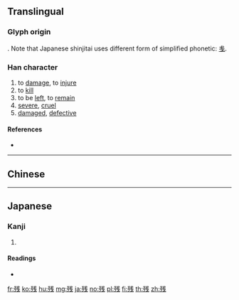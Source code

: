 {{character info/new}}
{{also|殘|浅}}
==Translingual==
{{Han simplified forms|殘|残|残}}

===Glyph origin===
{{Han simp|殘|f=戔|t=戋}}. Note that Japanese shinjitai uses different form of simplified phonetic: [[㦮]].

===Han character===
{{Han char|rn=78|rad=歹|as=05|asj=06|sn=09|snj=10|four=|canj=MNIJ|ids=⿰歹戋(G),⿰歹㦮(J)}}

# to [[damage]], to [[injure]]
# to [[kill]]
# to be [[left]], to [[remain]]
# [[severe]], [[cruel]]
# [[damaged]], [[defective]]

====References====
* {{Han ref|kx=0580.291|dkj=16459|hdz=21383.080|uh=6B8B|ud=27531}}

----

==Chinese==
{{zh-see|殘}}

----

==Japanese==
{{ja-kanji forms|残|殘}}

===Kanji===
{{ja-kanji|grade=4|rs=歹06|style=s|kyu=殘}}

# {{defn|lang=ja|sort=歹06}}

====Readings====
* {{ja-readings|goon=[[ざん]] (zan)|kanon=[[さん]] (san) {{non-joyo-reading}}|kun=[[のこる]] (nokoru), [[のこす]] (nokosu), [[そこなう]] (sokonau), [[ひどい]] (hidoi), [[むごい]] (mugoi)}}

[[fr:残]]
[[ko:残]]
[[hu:残]]
[[mg:残]]
[[ja:残]]
[[no:残]]
[[pl:残]]
[[fi:残]]
[[th:残]]
[[zh:残]]